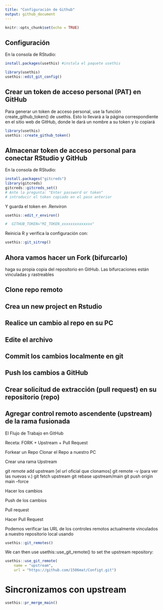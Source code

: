 ```yaml
---
title: "Configuración de Github"
output: github_document
---
```


```r
knitr::opts_chunk$set(echo = TRUE)
```

## Configuración

En la consola de RStudio:

```r
install.packages(usethis) #instala el paquete usethis

library(usethis)
usethis::edit_git_config()
```


## Crear un token de acceso personal (PAT) en GitHub

Para generar un token de acceso personal, use la función create_github_token() de usethis. Esto lo llevará a la página correspondiente en el sitio web de GitHub, donde le dará un nombre a su token y lo copiará

```r
library(usethis)
usethis::create_github_token()

```

## Almacenar token de acceso personal para conectar RStudio y GitHub

En la consola de RStudio:

```r


install.packages("gitcreds")
library(gitcreds)
gitcreds::gitcreds_set()
# Ante la pregunta: "Enter password or token"
# introducir el token copiado en el paso anterior


```

Y guarda el token en .Renviron


```r

usethis::edit_r_environ()

#  GITHUB_TOKEN="MI_TOKEN_xxxxxxxxxxxxxx"


```


Reinicia R y verifica la configuración con:


```r
usethis::git_sitrep()
```


## Ahora vamos hacer un Fork (bifurcarlo)

haga su propia copia del repositorio en GitHub. Las bifurcaciones están vinculadas y rastreables


## Clone repo remoto

## Crea un new project en Rstudio

## Realice un cambio al repo en su PC

## Edite el archivo

## Commit los cambios localmente en git

## Push los cambios a GitHub

## Crear solicitud de extracción (pull request) en su repositorio (repo)

## Agregar control remoto ascendente (upstream) de la rama fusionada

El Flujo de Trabajo en GitHub

Receta: FORK + Upstream + Pull Request

Forkear un Repo
Clonar el Repo a nuestro PC

Crear una rama Upstream

  git remote add upstream [el url oficial que clonamos]
  git remote -v (para ver las nuevas v.)
  git fetch upstream
  git rebase upstream/main
  git push origin main --force

Hacer los cambios 

Push de los cambios

Pull request    

Hacer Pull Request


Podemos verificar las URL de los controles remotos actualmente vinculados a nuestro repositorio local usando

```r
usethis::git_remotes()
```

We can then use usethis::use_git_remote() to set the upstream repository:


```r
usethis::use_git_remote(
    name = "upstream", 
    url = "https://github.com/1506mat/Configt.git")
```

# Sincronizamos con upstream

```r
usethis::pr_merge_main()
```





